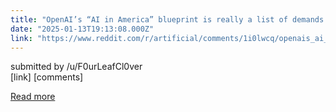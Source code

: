```yaml
---
title: "OpenAI’s “AI in America” blueprint is really a list of demands for the US government"
date: "2025-01-13T19:13:08.000Z"
link: "https://www.reddit.com/r/artificial/comments/1i0lwcq/openais_ai_in_america_blueprint_is_really_a_list/"
---
```


submitted by    /u/F0urLeafCl0ver  
 [link]   [comments]

[Read more](https://www.reddit.com/r/artificial/comments/1i0lwcq/openais_ai_in_america_blueprint_is_really_a_list/)
